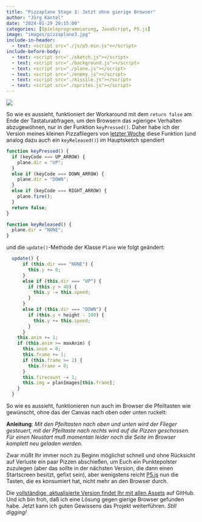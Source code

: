 ```yaml
---
title: "Pizzaplane Stage 3: Jetzt ohne gierige Browser"
author: "Jörg Kantel"
date: "2024-01-29 20:15:00"
categories: [Spieleprogrammierung, JavaScript, P5.js]
image: "images/pizzaplane3.jpg"
include-in-header:
  - text: <script src="./js/p5.min.js"></script>
include-before-body:
  - text: <script src="./sketch.js"></script>
  - text: <script src="./background.js"></script>
  - text: <script src="./plane.js"></script>
  - text: <script src="./enemy.js"></script>
  - text: <script src="./missile.js"></script>
  - text: <script src="./sprites.js"></script>
---
```


[![](images/pizzaplane3-b.jpg)](https://www.flickr.com/photos/schockwellenreiter/53496037661/)

So wie es aussieht, funktioniert der Workaround mit dem `return false` am Ende der Tastaturabfragen, um den Browsern das »gierige« Verhalten abzugewöhnen, nur in der Funktion `keyPressed()`. Daher habe ich der Version meines kleinen Pizzafliegers von [letzter Woche](https://kantel.github.io/posts/2024012601_pizzaplane_p5js_stage2/) diese Funktion (und analog dazu auch ein `keyReleased()`) im Hauptsketch spendiert

```javascript
function keyPressed() {
  if (keyCode === UP_ARROW) {
    plane.dir = "UP";
  }
  else if (keyCode === DOWN_ARROW) {
    plane.dir = "DOWN";
  }
  else if (keyCode === RIGHT_ARROW) {
    plane.fire();
  }
  return false;
}

function keyReleased() {
  plane.dir = "NONE";
}
```

und die `update()`-Methode der Klasse `Plane` wie folgt geändert:

```javascript
  update() {
      if (this.dir === "NONE") {
        this.y += 0;
      }
      else if (this.dir === "UP") {
        if (this.y > 40) {
          this.y -= this.speed;
        }
      }
      else if (this.dir === "DOWN") {
        if (this.y < height - 100) {
          this.y += this.speed;
        }
      }
    this.anim += 1;
    if (this.anim >= maxAnim) {
      this.anim = 0;
      this.frame += 1;
      if (this.frame >= 2) {
        this.frame = 0;
      }
      this.firecount -= 1;
      this.img = planImages[this.frame];
    }
  }
```
So wie es aussieht, funktionieren nun auch im Browser die Pfeiltasten wie gewünscht, ohne das der Canvas nach oben oder unten ruckelt:

<div id="sketch"></div>

**Anleitung**: *Mit den Pfeiltasten nach oben und unten wird der Flieger gesteuert, mit der Pfeiltaste nach rechts wird auf die Pizzen geschossen. Für einen Neustart muß momentan leider noch die Seite im Browser komplett neu geladen werden.*

Zwar müßt Ihr immer noch zu Beginn möglichst schnell und ohne Rücksicht auf Verluste ein paar Pizzen abschießen, um Euch ein Punktepolster zuzulegen (aber das sollte in der nächsten Version, die dann einen Startscreen besitzt, gefixt sein), aber wenigstens reicht [P5.js](http://cognitiones.kantel-chaos-team.de/programmierung/creativecoding/processing/p5js.html) nun die Tasten, die es konsumiert hat, nicht mehr an den Browser durch.

Die [vollständige, aktualisierte Version findet Ihr mit allen Assets](https://github.com/kantel/p5js/tree/master/pizzaplane) auf GitHub. Und ich bin froh, daß ich eine Lösung gegen gierige Browser gefunden habe. Jetzt kann ich guten Gewissens das Projekt weiterführen. *Still digging!*
